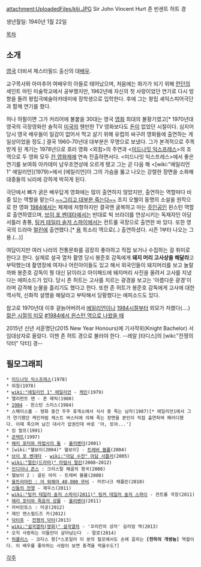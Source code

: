 attachment:UploadedFiles/kljj.JPG
Sir John Vincent Hurt
존 빈센트 허트 경

생년월일: 1940년 1월 22일 

[[목차]]

== 소개 ==
[[영국]] 더비셔 체스터필드 출신의 대[[배우]].

교구목사와 아마추어 여배우의 아들로 태어났으며, 처음에는 화가가 되기 위해 [[런던]]의 세인트 마틴 미술학교에서 공부했지만, 1962년에 자신의 첫 사랑이었던 연기로 다시 방향을 돌려 왕립극예술아카데미에 장학생으로 입학한다. 후에 그는 왕립 셰익스피어극단과 함께 연기를 했다.

허나 하필이면 그가 커리어에 불붙을 30대는 영국 [[영화]] 최대의 불황기였고[* 1970년대 영국의 극장영화란 솔직히 [[미국]]의 웬만한 TV 영화보다도 [[돈]]이 없었던 시절이다. 심지어 당시 영국 배우들이 일감이 없어서 먹고 살기 위해 유럽의 싸구려 영화들에 출연하는 게 일상이었을 정도.] 결국 1960-70년대 대부분은 무명으로 보냈다. 그가 본격적으로 주목받게 된 계기는 1978년으로 호러 영화 <외침>의 주연과 <[[미드나잇 익스프레스]]>의 조역으로 두 영화 모두 [[칸 영화제]]에 연속 진출하면서다. <미드나잇 익스프레스>에서 좋은 연기를 보여줘 아카데미 남우조연상에 오르게 됐고 그는 곧 다음 해 <[wiki:"에일리언 1" 에일리언](1979)>에서 [에일리언]이 그의 가슴을 뚫고 나오는 강렬한 장면을 소화해 대중들의 뇌리에 강하게 박히게 된다.

극단에서 뼈가 굵은 배우답게 영화에는 많이 출연하지 않았지만, 출연하는 역할마다 비중 있는 역할을 맡는다.[http://www.youtube.com/watch?v=kHk-ooDV2HE ~~그리고 대부분 죽는다~~] 조지 오웰이 동명의 소설을 원작으로 한 영화 [[1984]]에서는 체제에 저항하지만 결국엔 굴복하고 마는 [[주인공]]인 윈스턴 역할로 출연하였으며, [[브이 포 벤데타]]에서는 반대로 빅 브라더를 연상시키는 독재자인 아담 서틀러 총통, [[팅커 테일러 솔저 스파이]]에서는 컨트롤 국장으로 출연한 바 있다. 또한 영국의 드라마 [[멀린]]에 출연했다.[* [[용]] 목소리 역으로(..) 출연하셨다. 시즌 1부터 나오는 그 용.(...)]

여담이지만 여러 나라의 전통문화를 굉장히 좋아하고 직접 보거나 수집하는 걸 취미로 한다고 한다. 실제로 설국 열차 촬영 당시 봉준호 감독에게 '''돼지 머리 고사상을 해달라'''고 부탁했는데 촬영장에 여자나 어린아이들도 있고 해서 외국인들이 돼지머리를 보고 놀랄까봐 봉준호 감독이 꿩 대신 닭이라고 아이패드에 돼지머리 사진을 올려서 고사를 지냈다는 에피소드가 있다. 당시 존 허트는 고사를 치르는 광경을 보고는 '아름다운 광경'이라며 감격해 눈물을 흘리기도 했다고 한다. 또한 존 허트가 봉준호 감독에게 고사에 대한 역사적, 신화적 설명을 해달라고 부탁해서 당황했다는 에피소드도 있다.

참고로 1970년대 이후 겉늙어버려서 [[에일리언]]이나 [[1984]]시절부터 외모가 저랬다(....) [https://s-media-cache-ak0.pinimg.com/736x/4d/9f/56/4d9f560d4a97c6e8e8f1d68366f505ce.jpg 젊은 시절의 미모] [http://www.wearysloth.com/Gallery/ActorsH/8434-30.gif #1984에서 윈스턴 역으로 나왔을 때]

2015년 신년 서훈명단(2015 New Year Honours)에 기사작위(Knight Bachelor) 서임대상자로 올랐다. 이젠 존 허트 경으로 불러야 한다. --레알 [타디스]의 [wiki:"전쟁의 닥터" 닥터] 경--

== 필모그래피 ==
 * [[미드나잇 익스프레스]](1978)
 * 외침(1978)
 * [[wiki:"에일리언 1" 에일리언]] - [[케인(에일리언)|케인]](1979)
 * 엘리펀트 맨 - 존 메릭(1980)
 * [[1984]] - 윈스턴 스미스(1984)
 * 스페이스볼 - 영화 중간 우주 휴게소에서 식사 중 죽는 남자(1987)[* 에일리언1에서 그가 연기했던 케인처럼 체스트 버스터에 의해 죽는 장면을 본인이 직접 출연하여 패러디했다. 이때 죽으며 남긴 대사가 압권인데 바로 '아, 또야...']
 * 킹 랄프(1991)
 * [[콘택트]](1997)
 * [[해리 포터와 마법사의 돌]] - [[올리벤더]](2001)
 * [wiki:"헬보이(2004)" 헬보이] - [[트레버 블룸]](2004)
 * [[브이 포 벤데타]] - [[wiki:"아담 수잔" 아담 서틀러]](2005)
 * [[wiki:"멀린(드라마)" 마법사 멀린]](2008~2012)
 * [[인디아나 존스]] : 크리스탈 해골의 왕국(2008)
 * 헬보이 2 : 골든 아미 - 트레버 블룸(2008)
 * [[울트라마린 : 어 워해머 40,000 무비]] - 카르나크 채플린(2010)
 * [[신들의 전쟁]] - 제우스(2011)
 * [[wiki:"팅커 테일러 솔저 스파이(2011)" 팅커 테일러 솔저 스파이]] - 컨트롤 국장(2011)
 * [[해리 포터와 죽음의 성물]] - [[올리벤더]](2011)
 * 라비린토스 : 미궁(2012)
 * 제인 맨스필드즈 카(2012) 
 * [[닥터후]] - [[전쟁의 닥터]](2013)
 * [[wiki:"설국열차(영화)" 설국열차]] - '꼬리칸의 성자' 길리엄 역(2013)
 * 오직 사랑하는 이들만이 살아남는다  - 말로(2014)
 * [[허큘리스]] - 코티스 왕[*스포일러 이 분의 필모에서도 손에 꼽히는 '''[천하의 개쌍놈]''' 역할이다. 이 배우를 좋아하는 사람이 보면 충격을 먹을수도?]
[[각주]]
